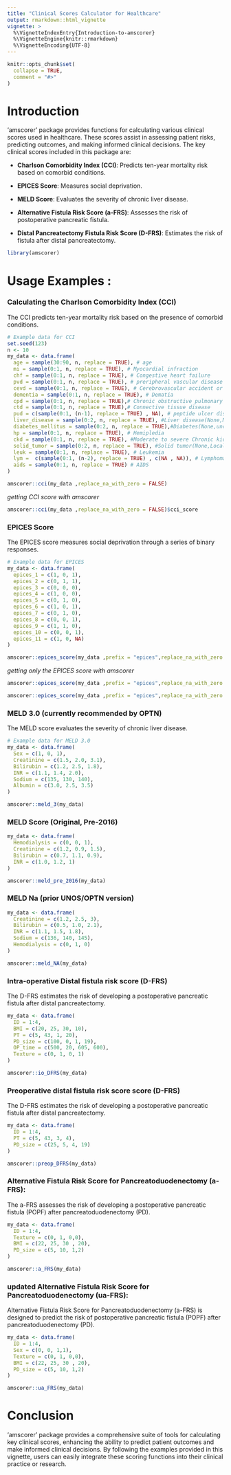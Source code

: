 ```yaml
---
title: "Clinical Scores Calculator for Healthcare"
output: rmarkdown::html_vignette
vignette: >
  %\VignetteIndexEntry{Introduction-to-amscorer}
  %\VignetteEngine{knitr::rmarkdown}
  %\VignetteEncoding{UTF-8}
---
```


```r
knitr::opts_chunk$set(
  collapse = TRUE,
  comment = "#>"
)
```


# Introduction  

'amscorer' package provides functions for calculating various clinical scores used in healthcare. These scores assist in assessing patient risks, predicting outcomes, and making informed clinical decisions. The key clinical scores included in this package are:

- **Charlson Comorbidity Index (CCI)**: Predicts ten-year mortality risk based on comorbid conditions.

- **EPICES Score**:  Measures social deprivation.

- **MELD Score**:  Evaluates the severity of chronic liver disease.

- **Alternative Fistula Risk Score (a-FRS)**:  Assesses the risk of postoperative pancreatic fistula.

- **Distal Pancreatectomy Fistula Risk Score (D-FRS)**:  Estimates the risk of fistula after distal pancreatectomy.




```r
library(amscorer)
```

# Usage Examples :

### Calculating the Charlson Comorbidity Index (CCI)

The CCI predicts ten-year mortality risk based on the presence of comorbid conditions.

```r
# Example data for CCI
set.seed(123)
n <- 10
my_data <- data.frame(
  age = sample(30:90, n, replace = TRUE), # age
  mi = sample(0:1, n, replace = TRUE), # Myocardial infraction
  chf = sample(0:1, n, replace = TRUE), # Congestive heart failure
  pvd = sample(0:1, n, replace = TRUE), # preripheral vascular disease
  cevd = sample(0:1, n, replace = TRUE), # Cerebrovascular accident or Transient ischemic attack
  dementia = sample(0:1, n, replace = TRUE), # Dematia
  cpd = sample(0:1, n, replace = TRUE),# Chronic obstructive pulmonary disease
  ctd = sample(0:1, n, replace = TRUE),# Connective tissue disease
  pud = c(sample(0:1, (n-1), replace = TRUE) , NA), # peptide ulcer disease
  liver_disease = sample(0:2, n, replace = TRUE), #Liver disease(None,Mild,Moderate to severe)
  diabetes_mellitus = sample(0:2, n, replace = TRUE),#Diabetes(None,uncomplicated,End-organ)
  hp = sample(0:1, n, replace = TRUE), # Hemipledia
  ckd = sample(0:1, n, replace = TRUE), #Moderate to severe Chronic kidney disease
  solid_tumor = sample(0:2, n, replace = TRUE), #Solid tumor(None,Localized,Metastatic)
  leuk = sample(0:1, n, replace = TRUE), # Leukemia
  lym =  c(sample(0:1, (n-2), replace = TRUE) , c(NA , NA)), # Lymphoma
  aids = sample(0:1, n, replace = TRUE) # AIDS
)
```

```r
amscorer::cci(my_data ,replace_na_with_zero = FALSE) 
```
*getting CCI score with amscorer*
```r
amscorer::cci(my_data ,replace_na_with_zero = FALSE)$cci_score  
```


### EPICES Score

The EPICES score measures social deprivation through a series of binary responses.

```r
# Example data for EPICES
my_data <- data.frame(
  epices_1 = c(1, 0, 1),
  epices_2 = c(0, 1, 1),
  epices_3 = c(0, 0, 0),
  epices_4 = c(1, 0, 0),
  epices_5 = c(0, 1, 0),
  epices_6 = c(1, 0, 1),
  epices_7 = c(0, 1, 0),
  epices_8 = c(0, 0, 1),
  epices_9 = c(1, 1, 0),
  epices_10 = c(0, 0, 1),
  epices_11 = c(1, 0, NA)
)
```
```r
amscorer::epices_score(my_data ,prefix = "epices",replace_na_with_zero = FALSE)  
```
*getting only the EPICES score with amscorer*
```r
amscorer::epices_score(my_data ,prefix = "epices",replace_na_with_zero = FALSE)$epices_score
```
```r
amscorer::epices_score(my_data ,prefix = "epices",replace_na_with_zero = TRUE)$epices_score
```



### MELD 3.0 (currently recommended by OPTN)

The MELD score evaluates the severity of chronic liver disease.

```r
# Example data for MELD 3.0
my_data <- data.frame(
  Sex = c(1, 0, 1),
  Creatinine = c(1.5, 2.0, 3.1),
  Bilirubin = c(1.2, 2.5, 1.8),
  INR = c(1.1, 1.4, 2.0),
  Sodium = c(135, 130, 140),
  Albumin = c(3.0, 2.5, 3.5)
)
```
```r
amscorer::meld_3(my_data) 
```


### MELD Score (Original, Pre-2016)

```r
my_data <- data.frame(
  Hemodialysis = c(0, 0, 1),
  Creatinine = c(1.2, 0.9, 1.5),
  Bilirubin = c(0.7, 1.1, 0.9),
  INR = c(1.0, 1.2, 1) 
)
```
```r
amscorer::meld_pre_2016(my_data) 
```



### MELD Na (prior UNOS/OPTN version)

```r
my_data <- data.frame(
  Creatinine = c(1.2, 2.5, 3),
  Bilirubin = c(0.5, 1.0, 2.1),
  INR = c(1.1, 1.5, 1.8),
  Sodium = c(136, 140, 145),
  Hemodialysis = c(0, 1, 0)
)
```
```r
amscorer::meld_NA(my_data) 
```




### Intra-operative Distal fistula risk score (D-FRS)

The D-FRS estimates the risk of developing a postoperative pancreatic fistula after distal pancreatectomy.


```r
my_data <- data.frame(
  ID = 1:4,
  BMI = c(20, 25, 30, 10),
  PT = c(5, 43, 1, 20),
  PD_size = c(100, 0, 1, 19),
  OP_time = c(500, 20, 605, 600),
  Texture = c(0, 1, 0, 1)
)
```
```r
amscorer::io_DFRS(my_data)
```


###  Preoperative distal fistula risk score score (D-FRS)

The D-FRS estimates the risk of developing a postoperative pancreatic fistula after distal pancreatectomy.

```r
my_data <- data.frame(
  ID = 1:4,
  PT = c(5, 43, 3, 4),
  PD_size = c(25, 5, 4, 19)
)
```
```r
amscorer::preop_DFRS(my_data)
```


### Alternative Fistula Risk Score for Pancreatoduodenectomy (a-FRS):

The a-FRS assesses the risk of developing a postoperative pancreatic fistula (POPF) after pancreatoduodenectomy (PD).

```r
my_data <- data.frame(
  ID = 1:4,
  Texture = c(0, 1, 0,0),
  BMI = c(22, 25, 30 , 20),
  PD_size = c(5, 10, 1,2)
)
```
```r
amscorer::a_FRS(my_data)
```



### updated Alternative Fistula Risk Score for Pancreatoduodenectomy (ua-FRS): 

Alternative Fistula Risk Score for Pancreatoduodenectomy (a-FRS) is designed to predict the risk of postoperative pancreatic fistula (POPF) after pancreatoduodenectomy (PD).

```r
my_data <- data.frame(
  ID = 1:4,
  Sex = c(0, 0, 1,1),
  Texture = c(0, 1, 0,0),
  BMI = c(22, 25, 30 , 20),
  PD_size = c(5, 10, 1,2)
)
```
```r
amscorer::ua_FRS(my_data)
```
# Conclusion

'amscorer' package provides a comprehensive suite of tools for calculating key clinical scores, enhancing the ability to predict patient outcomes and make informed clinical decisions. By following the examples provided in this vignette, users can easily integrate these scoring functions into their clinical practice or research.


